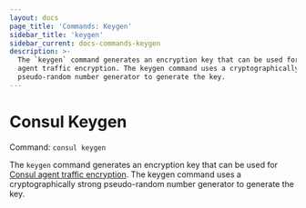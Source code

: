 ```yaml
---
layout: docs
page_title: 'Commands: Keygen'
sidebar_title: 'keygen'
sidebar_current: docs-commands-keygen
description: >-
  The `keygen` command generates an encryption key that can be used for Consul
  agent traffic encryption. The keygen command uses a cryptographically strong
  pseudo-random number generator to generate the key.
---
```


# Consul Keygen

Command: `consul keygen`

The `keygen` command generates an encryption key that can be used for
[Consul agent traffic encryption](/docs/agent/encryption).
The keygen command uses a cryptographically
strong pseudo-random number generator to generate the key.
